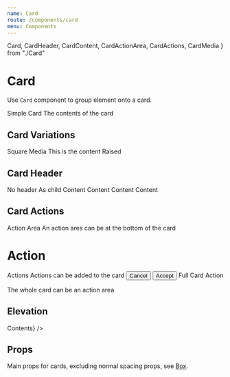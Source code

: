 ```yaml
---
name: Card
route: /components/card
menu: Components
---
```


  Card,
  CardHeader,
  CardContent,
  CardActionArea,
  CardActions,
  CardMedia
} from "./Card"

# Card

Use `Card` component to group element onto a card.

<Playground>
  <Card>
    <CardHeader>Simple Card</CardHeader>
    <CardContent>The contents of the card</CardContent>
  </Card>
</Playground>

## Card Variations

<Playground>
  <Card m={4} square={true}>
    <CardHeader>Square</CardHeader>
  </Card>
  <Card m={4}>
    <CardMedia image={image} title="Committed image">
      <CardHeader>Media</CardHeader>
      <CardContent>This is the content</CardContent>
    </CardMedia>
  </Card>
  <Card m={4} raised={true}>
    <CardHeader>Raised</CardHeader>
  </Card>
</Playground>

## Card Header

<Playground>
  <Card m={4}>
    <CardContent>No header</CardContent>
  </Card>
  <Card m={4}>
    <CardHeader>As child</CardHeader>
    <CardContent>Content</CardContent>
  </Card>
  <Card m={4}>
    <CardHeader title="As title" />
    <CardContent>Content</CardContent>
  </Card>
  <Card m={4}>
    <CardHeader title="Title" subheader="and subheader" />
    <CardContent>Content</CardContent>
  </Card>
  <Card m={4}>
    <CardHeader avatar={"A"} title="Avatar" />
    <CardContent>Content</CardContent>
  </Card>
</Playground>

## Card Actions

<Playground>
  <Card m={4}>
    <CardHeader>Action Area</CardHeader>
    <CardContent>An action ares can be at the bottom of the card</CardContent>
    <CardActionArea>
      <h1 style={{ textAlign: "center" }}>Action</h1>
    </CardActionArea>
  </Card>
  <Card m={4}>
    <CardHeader>Actions</CardHeader>
    <CardContent>Actions can be added to the card</CardContent>
    <CardActions>
      <Button color={"default"} variant={"text"}>
        Cancel
      </Button>
      <Button color={"primary"}>Accept</Button>
    </CardActions>
  </Card>
  <Card m={4}>
    <CardActionArea>
      <CardMedia height="120px" image={image} title="Committed image" />
      <CardHeader>Full Card Action</CardHeader>
      <CardContent>
        <p>The whole card can be an action area</p>
      </CardContent>
    </CardActionArea>
  </Card>
</Playground>

## Elevation

<Playground>
  <Cartesian
    component={Card}
    margin={4}
    elevation={[0, 1, 2, 3, 4, 6]}
    children={<CardContent>Contents</CardContent>}
  />
</Playground>

## Props

Main props for cards, excluding normal spacing props, see [Box](/components/box).

<Props of={Card} />
<Props of={CardHeader} />
<Props of={CardContent} />
<Props of={CardActionArea} />
<Props of={CardActions} />
<Props of={CardMedia} />
